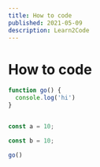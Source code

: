 ```yaml
---
title: How to code
published: 2021-05-09
description: Learn2Code
---
```


# How to code
```js
function go() {
  console.log('hi')
}


const a = 10;

const b = 10;

go()



```

